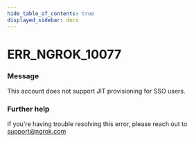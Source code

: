 ```yaml
---
hide_table_of_contents: true
displayed_sidebar: docs
---
```



# ERR_NGROK_10077

### Message

This account does not support JIT provisioning for SSO users.

<ErrorDetails error="err_ngrok_10077" />

### Further help

If you're having trouble resolving this error, please reach out to [support@ngrok.com](mailto:support@ngrok.com?subject=Help%20with%20ERR_NGROK_10077)

